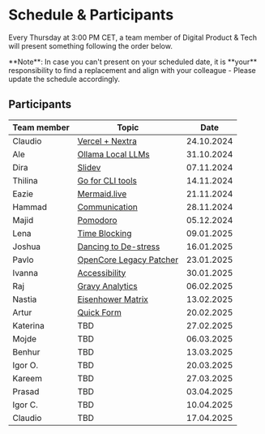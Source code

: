 
# Schedule & Participants

Every Thursday at 3:00 PM CET, a team member of Digital Product & Tech will present something following the order below.

<Callout type="info" emoji="ℹ️">
  **Note**: In case you can't present on your scheduled date, it is **your**
  responsibility to find a replacement and align with your colleague - Please
  update the schedule accordingly.
</Callout>

## Participants

| Team member | Topic                                                           |    Date    |
| ----------- | --------------------------------------------------------------- | :--------: |
| Claudio     | [Vercel + Nextra](presentations/241024-vercel-nextra.mdx)       | 24.10.2024 |
| Ale         | [Ollama Local LLMs](presentations/241031-ollama.mdx)            | 31.10.2024 |
| Dira        | [Slidev](presentations/241107-slidev.mdx)                       | 07.11.2024 |
| Thilina     | [Go for CLI tools](presentations/241114-go-for-cli.mdx)         | 14.11.2024 |
| Eazie       | [Mermaid.live](presentations/241121-mermaid-live.mdx)           | 21.11.2024 |
| Hammad      | [Communication](presentations/241128-communication.mdx)         | 28.11.2024 |
| Majid       | [Pomodoro](presentations/241205-pomodoro.mdx)                   | 05.12.2024 |
| Lena        | [Time Blocking](presentations/250109-time-blocking.mdx)         | 09.01.2025 |
| Joshua      | [Dancing to De-stress](presentations/250116-dancing.mdx)        | 16.01.2025 |
| Pavlo       | [OpenCore Legacy Patcher](presentations/250123-oclp.mdx)        | 23.01.2025 |
| Ivanna      | [Accessibility](presentations/250130-accessibility.mdx)         | 30.01.2025 |
| Raj         | [Gravy Analytics](presentations/250206-data-brokers.mdx)        | 06.02.2025 |
| Nastia      | [Eisenhower Matrix](presentations/250213-eisenhower-matrix.mdx) | 13.02.2025 |
| Artur       | [Quick Form](presentations/250220-quick-form.mdx)               | 20.02.2025 |
| Katerina    | TBD                                                             | 27.02.2025 |
| Mojde       | TBD                                                             | 06.03.2025 |
| Benhur      | TBD                                                             | 13.03.2025 |
| Igor O.     | TBD                                                             | 20.03.2025 |
| Kareem      | TBD                                                             | 27.03.2025 |
| Prasad      | TBD                                                             | 03.04.2025 |
| Igor C.     | TBD                                                             | 10.04.2025 |
| Claudio     | TBD                                                             | 17.04.2025 |
